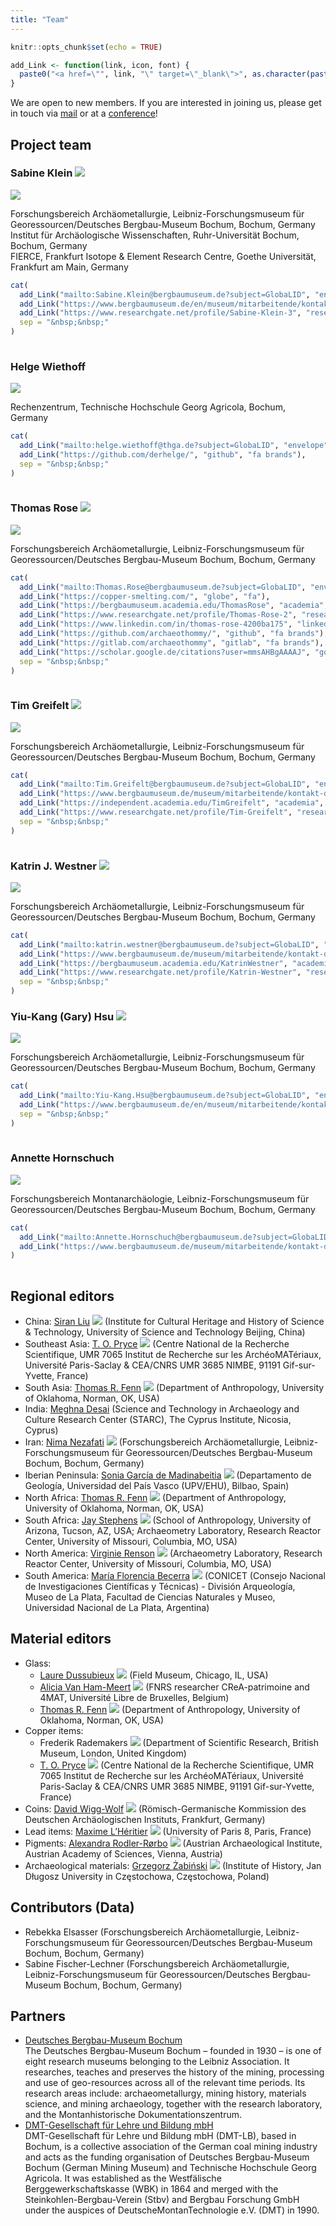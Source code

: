 ```yaml
---
title: "Team"
---
```


```r
knitr::opts_chunk$set(echo = TRUE)

add_Link <- function(link, icon, font) {
  paste0("<a href=\"", link, "\" target=\"_blank\">", as.character(paste("{{<", font, icon, ">}}", sep = " ")), "</a>")
}

```

We are open to new members. If you are interested in joining us, please get in touch via [mail](mailto:globalid@bergbaumuseum.de?subject=GlobaLID) or at a [conference](events.qmd)! 

## Project team

### Sabine Klein [![](https://info.orcid.org/wp-content/uploads/2019/11/orcid_16x16.png)](https://orcid.org/0000-0002-3939-4428)

::: {layout="[ 15 , 85 ]"}

::: {#column-image}
![](assets/team/SKlein.png)
:::

::: {#column-text}
Forschungsbereich Archäometallurgie, Leibniz-Forschungsmuseum für Georessourcen/Deutsches Bergbau-Museum Bochum, Bochum, Germany  
Institut für Archäologische Wissenschaften, Ruhr-Universität Bochum, Bochum, Germany  
FIERCE, Frankfurt Isotope & Element Research Centre, Goethe Universität, Frankfurt am Main, Germany

```r
cat(
  add_Link("mailto:Sabine.Klein@bergbaumuseum.de?subject=GlobaLID", "envelope", "fa"),
  add_Link("https://www.bergbaumuseum.de/en/museum/mitarbeitende/kontakt-detailseite/prof-dr-sabine-klein", "globe", "fa"), 
  add_Link("https://www.researchgate.net/profile/Sabine-Klein-3", "researchgate", "ai"),
  sep = "&nbsp;&nbsp;"
)
                 
```

:::

:::

### Helge Wiethoff 

::: {layout="[ 15 , 85 ]"}

::: {#column-image}
![](assets/favicon/favicon.svg)
:::

::: {#column-text}
Rechenzentrum, Technische Hochschule Georg Agricola, Bochum, Germany

```r
cat(
  add_Link("mailto:helge.wiethoff@thga.de?subject=GlobaLID", "envelope", "fa"),
  add_Link("https://github.com/derhelge/", "github", "fa brands"),
  sep = "&nbsp;&nbsp;"
)
                 
```

:::

:::

### Thomas Rose [![](https://info.orcid.org/wp-content/uploads/2019/11/orcid_16x16.png)](https://orcid.org/0000-0002-8186-3566)

::: {layout="[ 15 , 85 ]"}

::: {#column-image}
![](assets/team/TRose.png)
:::

::: {#column-text}
Forschungsbereich Archäometallurgie, Leibniz-Forschungsmuseum für Georessourcen/Deutsches Bergbau-Museum Bochum, Bochum, Germany

```r
cat(
  add_Link("mailto:Thomas.Rose@bergbaumuseum.de?subject=GlobaLID", "envelope", "fa"),
  add_Link("https://copper-smelting.com/", "globe", "fa"), 
  add_Link("https://bergbaumuseum.academia.edu/ThomasRose", "academia", "ai"),
  add_Link("https://www.researchgate.net/profile/Thomas-Rose-2", "researchgate", "ai"),
  add_Link("https://www.linkedin.com/in/thomas-rose-4200ba175", "linkedin", "fa brands"),
  add_Link("https://github.com/archaeothommy/", "github", "fa brands"),
  add_Link("https://gitlab.com/archaeothommy", "gitlab", "fa brands"),
  add_Link("https://scholar.google.de/citations?user=mmsAHBgAAAAJ", "google-scholar", "ai"), 
  sep = "&nbsp;&nbsp;"
)
                 
```

:::

:::

### Tim Greifelt [![](https://info.orcid.org/wp-content/uploads/2019/11/orcid_16x16.png)](https://orcid.org/0009-0007-9701-8547)

::: {layout="[ 15 , 85 ]"}

::: {#column-image}
![](assets/team/TGreifelt.png)
:::

::: {#column-text}
Forschungsbereich Archäometallurgie, Leibniz-Forschungsmuseum für Georessourcen/Deutsches Bergbau-Museum Bochum, Bochum, Germany

```r
cat(
  add_Link("mailto:Tim.Greifelt@bergbaumuseum.de?subject=GlobaLID", "envelope", "fa"),
  add_Link("https://www.bergbaumuseum.de/museum/mitarbeitende/kontakt-detailseite/tim-greifelt", "globe", "fa"), 
  add_Link("https://independent.academia.edu/TimGreifelt", "academia", "ai"),
  add_Link("https://www.researchgate.net/profile/Tim-Greifelt", "researchgate", "ai"),
  sep = "&nbsp;&nbsp;"
)
                 
```

:::

:::

### Katrin J. Westner [![](https://info.orcid.org/wp-content/uploads/2019/11/orcid_16x16.png)](https://orcid.org/0000-0001-5529-1165)

::: {layout="[ 15 , 85 ]"}

::: {#column-image}
![](assets/team/KWestner.png)
:::

::: {#column-text}
Forschungsbereich Archäometallurgie, Leibniz-Forschungsmuseum für Georessourcen/Deutsches Bergbau-Museum Bochum, Bochum, Germany

```r
cat(
  add_Link("mailto:katrin.westner@bergbaumuseum.de?subject=GlobaLID", "envelope", "fa"),
  add_Link("https://www.bergbaumuseum.de/museum/mitarbeitende/kontakt-detailseite/dr-katrin-julia-westner", "globe", "fa"),
  add_Link("https://bergbaumuseum.academia.edu/KatrinWestner", "academia", "ai"),
  add_Link("https://www.researchgate.net/profile/Katrin-Westner", "researchgate", "ai"),
  sep = "&nbsp;&nbsp;"
)
```

:::

:::

### Yiu-Kang (Gary) Hsu [![](https://info.orcid.org/wp-content/uploads/2019/11/orcid_16x16.png)](https://orcid.org/0000-0002-2439-4863)

::: {layout="[ 15 , 85 ]"}

::: {#column-image}
![](assets/team/Y-KHsu.png)
:::

::: {#column-text}
Forschungsbereich Archäometallurgie, Leibniz-Forschungsmuseum für Georessourcen/Deutsches Bergbau-Museum Bochum, Bochum, Germany

```r
cat(
  add_Link("mailto:Yiu-Kang.Hsu@bergbaumuseum.de?subject=GlobaLID", "envelope", "fa"),
  add_Link("https://www.bergbaumuseum.de/en/museum/mitarbeitende/kontakt-detailseite/yiu-kang-hsu", "globe", "fa"), 
  sep = "&nbsp;&nbsp;"
)
                 
```

:::

:::

### Annette Hornschuch 

::: {layout="[ 15 , 85 ]"}

::: {#column-image}
![](assets/favicon/favicon.svg)
:::

::: {#column-text}
Forschungsbereich Montanarchäologie, Leibniz-Forschungsmuseum für Georessourcen/Deutsches Bergbau-Museum Bochum, Bochum, Germany

```r
cat(
  add_Link("mailto:Annette.Hornschuch@bergbaumuseum.de?subject=GlobaLID", "envelope", "fa"),
  add_Link("https://www.bergbaumuseum.de/museum/mitarbeitende/kontakt-detailseite/annette-hornschuch", "globe", "fa"), sep = "&nbsp;&nbsp;"
)
                 
```

:::

:::

## Regional editors
* China: [Siran Liu](https://enihmm.ustb.edu.cn/Staff/Academic_Senior_Research_Staff/bde24d0cde654407b9c56f78a81490a9.htm) [![](https://info.orcid.org/wp-content/uploads/2019/11/orcid_16x16.png)](https://orcid.org/0000-0001-9250-4561) (Institute for Cultural Heritage and History of Science & Technology, University of Science and Technology Beijing, China)
* Southeast Asia: [T. O. Pryce](https://iramat.cnrs.fr/user/oliver.pryce/) [![](https://info.orcid.org/wp-content/uploads/2019/11/orcid_16x16.png)](https://orcid.org/0000-0002-7290-141X) (Centre National de la Recherche Scientifique, UMR 7065 Institut de Recherche sur les ArchéoMATériaux, Université Paris-Saclay & CEA/CNRS UMR 3685 NIMBE, 91191 Gif-sur-Yvette, France)
* South Asia: [Thomas R. Fenn](https://www.ou.edu/cas/anthropology/faculty-staff/thomas-fenn) [![](https://info.orcid.org/wp-content/uploads/2019/11/orcid_16x16.png)](https://orcid.org/0000-0001-8560-6797) (Department of Anthropology, University of Oklahoma, Norman, OK, USA)
* India: [Meghna Desai](https://www.cyi.ac.cy/index.php/starc/about-the-center/starc-our-people/author/1059-meghna-desai.html) (Science and Technology in Archaeology and Culture Research Center (STARC), The Cyprus Institute, Nicosia, Cyprus) 
* Iran: [Nima Nezafati](https://www.bergbaumuseum.de/en/museum/mitarbeitende/kontakt-detailseite/dr-nima-nezafati) [![](https://info.orcid.org/wp-content/uploads/2019/11/orcid_16x16.png)](https://orcid.org/0000-0002-5806-343X) (Forschungsbereich Archäometallurgie, Leibniz-Forschungsmuseum für  Georessourcen/Deutsches Bergbau-Museum Bochum, Bochum, Germany)
* Iberian Peninsula: [Sonia García de Madinabeitia](https://www.ehu.eus/bilatu/buscar/seekuser.php?lang=es&u=bnBiZ2FtYXM=) [![](https://info.orcid.org/wp-content/uploads/2019/11/orcid_16x16.png)](https://orcid.org/0000-0002-3648-6490) (Departamento de Geología, Universidad del País Vasco (UPV/EHU), Bilbao, Spain)
* North Africa: [Thomas R. Fenn](https://www.ou.edu/cas/anthropology/faculty-staff/thomas-fenn) [![](https://info.orcid.org/wp-content/uploads/2019/11/orcid_16x16.png)](https://orcid.org/0000-0001-8560-6797) (Department of Anthropology, University of Oklahoma, Norman, OK, USA)
* South Africa: [Jay Stephens](https://archaeometry.missouri.edu/staff.html) [![](https://info.orcid.org/wp-content/uploads/2019/11/orcid_16x16.png)](https://orcid.org/0000-0003-1299-3946) (School of Anthropology, University of Arizona, Tucson, AZ, USA; Archaeometry Laboratory, Research Reactor Center, University of Missouri, Columbia, MO, USA)
* North America: [Virginie Renson](https://archaeometry.missouri.edu/profile(Virginie).html) [![](https://info.orcid.org/wp-content/uploads/2019/11/orcid_16x16.png)](https://orcid.org/0000-0002-5701-0985) (Archaeometry Laboratory, Research Reactor Center, University of Missouri, Columbia, MO, USA)
* South America: [María Florencia Becerra](https://www.conicet.gov.ar/new_scp/detalle.php?id=29835) [![](https://info.orcid.org/wp-content/uploads/2019/11/orcid_16x16.png)](https://orcid.org/0000-0001-6302-7452) (CONICET (Consejo Nacional de Investigaciones Científicas y Técnicas) - División Arqueología, Museo de La Plata, Facultad de Ciencias Naturales y Museo, Universidad Nacional de La Plata, Argentina)

## Material editors
* Glass: 
  * [Laure Dussubieux](https://www.fieldmuseum.org/about/staff/profile/laure-dussubieux) [![](https://info.orcid.org/wp-content/uploads/2019/11/orcid_16x16.png)](https://orcid.org/0000-0002-9334-8131) (Field Museum, Chicago, IL, USA)
  * [Alicia Van Ham-Meert](https://crea.phisoc.ulb.be/fr/corps-scientifique/van-ham-meert-alicia-1) [![](https://info.orcid.org/wp-content/uploads/2019/11/orcid_16x16.png)](https://orcid.org/0000-0001-6796-3141) (FNRS researcher CReA-patrimoine and 4MAT, Université Libre de Bruxelles, Belgium)
  * [Thomas R. Fenn](https://www.ou.edu/cas/anthropology/faculty-staff/thomas-fenn) [![](https://info.orcid.org/wp-content/uploads/2019/11/orcid_16x16.png)](https://orcid.org/0000-0001-8560-6797) (Department of Anthropology, University of Oklahoma, Norman, OK, USA)
* Copper items: 
  * Frederik Rademakers [![](https://info.orcid.org/wp-content/uploads/2019/11/orcid_16x16.png)](https://orcid.org/0000-0002-6036-1612) (Department of Scientific Research, British Museum, London, United Kingdom)
  * [T. O. Pryce](https://iramat.cnrs.fr/user/oliver.pryce/) [![](https://info.orcid.org/wp-content/uploads/2019/11/orcid_16x16.png)](https://orcid.org/0000-0002-7290-141X) (Centre National de la Recherche Scientifique, UMR 7065 Institut de Recherche sur les ArchéoMATériaux, Université Paris-Saclay & CEA/CNRS UMR 3685 NIMBE, 91191 Gif-sur-Yvette, France)
* Coins: [David Wigg-Wolf](https://www.dainst.org/wer-wir-sind/mitarbeitende/noslug/574) [![](https://info.orcid.org/wp-content/uploads/2019/11/orcid_16x16.png)](https://orcid.org/0000-0002-8604-544X) (Römisch-Germanische Kommission des Deutschen Archäologischen Instituts, Frankfurt, Germany)
* Lead items: [Maxime L'Héritier](https://arscan.parisnanterre.fr/membre/maxime-lheritier/) [![](https://info.orcid.org/wp-content/uploads/2019/11/orcid_16x16.png)](https://orcid.org/0000-0003-3428-2977) (University of Paris 8, Paris, France)
* Pigments: [Alexandra Rodler-Rørbo](https://www.oeaw.ac.at/en/oeai/institute/team/person/alexandra-rodler) [![](https://info.orcid.org/wp-content/uploads/2019/11/orcid_16x16.png)](https://orcid.org/0000-0002-4087-7160) (Austrian Archaeological Institute, Austrian Academy of Sciences, Vienna, Austria)
* Archaeological materials: [Grzegorz Żabiński](https://usosweb.ujd.edu.pl/kontroler.php?_action=katalog2/osoby/pokazOsobe&os_id=12306) [![](https://info.orcid.org/wp-content/uploads/2019/11/orcid_16x16.png)](https://orcid.org/0000-0003-3091-1035) (Institute of History, Jan Długosz University in Częstochowa, Częstochowa, Poland)

## Contributors (Data)
* Rebekka Elsasser (Forschungsbereich Archäometallurgie, Leibniz-Forschungsmuseum für Georessourcen/Deutsches Bergbau-Museum Bochum, Bochum, Germany)
* Sabine Fischer-Lechner (Forschungsbereich Archäometallurgie, Leibniz-Forschungsmuseum für Georessourcen/Deutsches Bergbau-Museum Bochum, Bochum, Germany)

## Partners
* [Deutsches Bergbau-Museum Bochum](https://www.bergbaumuseum.de/) <br> The Deutsches Bergbau-Museum Bochum – founded in 1930 – is one of eight research museums belonging to the Leibniz Association. It researches, teaches and preserves the history of the mining, processing and use of geo-resources across all of the relevant time periods. Its research areas include: archaeometallurgy, mining history, materials science, and mining archaeology, together with the research laboratory, and the Montanhistorische Dokumentationszentrum.
* [DMT-Gesellschaft für Lehre und Bildung mbH](https://www.dmt-lb.de/) <br>
DMT-Gesellschaft für Lehre und Bildung mbH (DMT-LB), based in Bochum, is a collective association of the German coal mining industry and acts as the funding organisation of Deutsches Bergbau-Museum Bochum (German Mining Museum) and Technische Hochschule Georg Agricola. It was established as the Westfälische Berggewerkschaftskasse (WBK) in 1864 and merged with the Steinkohlen-Bergbau-Verein (Stbv) and Bergbau Forschung GmbH under the auspices of DeutscheMontanTechnologie e.V. (DMT) in 1990. 
